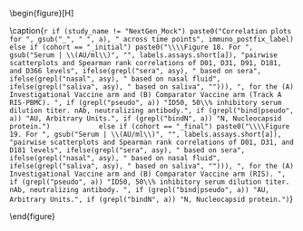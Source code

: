 \begin{figure}[H]
\center

\includegraphics[width=1\textwidth]{`r here("immuno_graphical", "output", attr(config,"config"), paste0("pairs_across_timepoints_", a, cohort, ".pdf"))`}

\caption{`r if (study_name != "NextGen_Mock") paste0("Correlation plots for ", gsub("_", " ", a), " across time points", immuno_postfix_label)            else if (cohort == "_initial") paste0("\\\\Figure 18. For ", gsub("Serum | \\(AU/ml\\)", "", labels.assays.short[a]), "pairwise scatterplots and Spearman rank correlations of D01, D31, D91, D181, and D366 levels", ifelse(grepl("sera", asy), " based on sera", ifelse(grepl("nasal", asy), " based on nasal fluid", ifelse(grepl("saliva", asy), " based on saliva", ""))), ", for the (A) Investigational Vaccine arm and (B) Comparator Vaccine arm (Track A RIS-PBMC). ", if (grepl("pseudo", a)) "ID50, 50\\% inhibitory serum dilution titer. nAb, neutralizing antibody.", if (grepl("bind|pseudo", a)) "AU, Arbitrary Units.", if (grepl("bindN", a)) "N, Nucleocapsid protein.")            else if (cohort == "_final") paste0("\\\\Figure 19. For ", gsub("Serum | \\(AU/ml\\)", "", labels.assays.short[a]), "pairwise scatterplots and Spearman rank correlations of D01, D31, and D181 levels", ifelse(grepl("sera", asy), " based on sera", ifelse(grepl("nasal", asy), " based on nasal fluid", ifelse(grepl("saliva", asy), " based on saliva", ""))), ", for the (A) Investigational Vaccine arm and (B) Comparator Vaccine arm (RIS). ", if (grepl("pseudo", a)) "ID50, 50\\% inhibitory serum dilution titer. nAb, neutralizing antibody. ", if (grepl("bind|pseudo", a)) "AU, Arbitrary Units.", if (grepl("bindN", a)) "N, Nucleocapsid protein.")`}

\end{figure}

\hphantom{Random text to appease the latex god}
